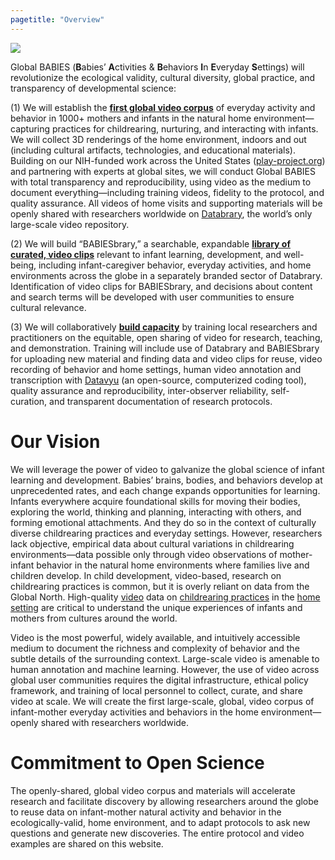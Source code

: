 ```yaml
---
pagetitle: "Overview"
---
```


![](pics/GlobalBabies_logo.png){fig-align="center"}

Global BABIES (**B**abies' **A**ctivities & **B**ehaviors **I**n **E**veryday **S**ettings) will revolutionize the ecological validity, cultural diversity, global practice, and transparency of developmental science:

\(1\) We will establish the [**first global video corpus**]{.underline} of everyday activity and behavior in 1000+ mothers and infants in the natural home environment---capturing practices for childrearing, nurturing, and interacting with infants. We will collect 3D renderings of the home environment, indoors and out (including cultural artifacts, technologies, and educational materials). Building on our NIH-funded work across the United States ([play-project.org](play-project.org)) and partnering with experts at global sites, we will conduct Global BABIES with total transparency and reproducibility, using video as the medium to document everything---including training videos, fidelity to the protocol, and quality assurance. All videos of home visits and supporting materials will be openly shared with researchers worldwide on [Databrary](databrary.org), the world's only large-scale video repository.

\(2\) We will build "BABIESbrary," a searchable, expandable [**library of curated, video clips**]{.underline} relevant to infant learning, development, and well-being, including infant-caregiver behavior, everyday activities, and home environments across the globe in a separately branded sector of Databrary. Identification of video clips for BABIESbrary, and decisions about content and search terms will be developed with user communities to ensure cultural relevance.

\(3\) We will collaboratively [**build capacity**]{.underline} by training local researchers and practitioners on the equitable, open sharing of video for research, teaching, and demonstration. Training will include use of Databrary and BABIESbrary for uploading new material and finding data and video clips for reuse, video recording of behavior and home settings, human video annotation and transcription with [Datavyu](datavyu.org) (an open-source, computerized coding tool), quality assurance and reproducibility, inter-observer reliability, self-curation, and transparent documentation of research protocols.

# Our Vision

We will leverage the power of video to galvanize the global science of infant learning and development. Babies' brains, bodies, and behaviors develop at unprecedented rates, and each change expands opportunities for learning. Infants everywhere acquire foundational skills for moving their bodies, exploring the world, thinking and planning, interacting with others, and forming emotional attachments. And they do so in the context of culturally diverse childrearing practices and everyday settings. However, researchers lack objective, empirical data about cultural variations in childrearing environments---data possible only through video observations of mother-infant behavior in the natural home environments where families live and children develop. In child development, video-based, research on childrearing practices is common, but it is overly reliant on data from the Global North. High-quality [video]{.underline} data on [childrearing practices]{.underline} in the [home setting]{.underline} are critical to understand the unique experiences of infants and mothers from cultures around the world.

Video is the most powerful, widely available, and intuitively accessible medium to document the richness and complexity of behavior and the subtle details of the surrounding context. Large-scale video is amenable to human annotation and machine learning. However, the use of video across global user communities requires the digital infrastructure, ethical policy framework, and training of local personnel to collect, curate, and share video at scale. We will create the first large-scale, global, video corpus of infant-mother everyday activities and behaviors in the home environment---openly shared with researchers worldwide.

# Commitment to Open Science

The openly-shared, global video corpus and materials will accelerate research and facilitate discovery by allowing researchers around the globe to reuse data on infant-mother natural activity and behavior in the ecologically-valid, home environment, and to adapt protocols to ask new questions and generate new discoveries. The entire protocol and video examples are shared on this website.
